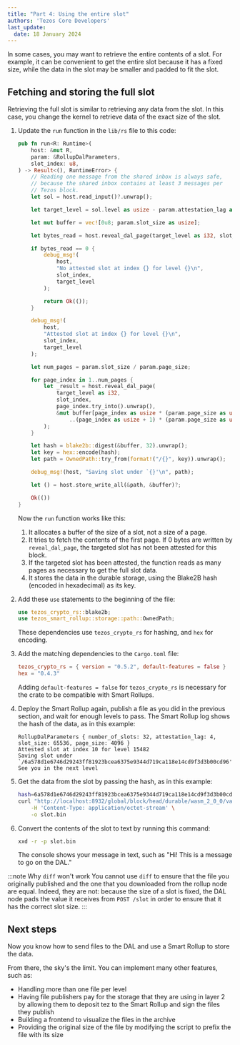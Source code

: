 ```yaml
---
title: "Part 4: Using the entire slot"
authors: 'Tezos Core Developers'
last_update:
  date: 18 January 2024
---
```


In some cases, you may want to retrieve the entire contents of a slot.
For example, it can be convenient to get the entire slot because it has a fixed size, while the data in the slot may be smaller and padded to fit the slot.

## Fetching and storing the full slot

Retrieving the full slot is similar to retrieving any data from the slot.
In this case, you change the kernel to retrieve data of the exact size of the slot.

1. Update the `run` function in the `lib/rs` file to this code:

   ```rust
   pub fn run<R: Runtime>(
       host: &mut R,
       param: &RollupDalParameters,
       slot_index: u8,
   ) -> Result<(), RuntimeError> {
       // Reading one message from the shared inbox is always safe,
       // because the shared inbox contains at least 3 messages per
       // Tezos block.
       let sol = host.read_input()?.unwrap();

       let target_level = sol.level as usize - param.attestation_lag as usize;

       let mut buffer = vec![0u8; param.slot_size as usize];

       let bytes_read = host.reveal_dal_page(target_level as i32, slot_index, 0, &mut buffer)?;

       if bytes_read == 0 {
           debug_msg!(
               host,
               "No attested slot at index {} for level {}\n",
               slot_index,
               target_level
           );

           return Ok(());
       }

       debug_msg!(
           host,
           "Attested slot at index {} for level {}\n",
           slot_index,
           target_level
       );

       let num_pages = param.slot_size / param.page_size;

       for page_index in 1..num_pages {
           let _result = host.reveal_dal_page(
               target_level as i32,
               slot_index,
               page_index.try_into().unwrap(),
               &mut buffer[page_index as usize * (param.page_size as usize)
                   ..(page_index as usize + 1) * (param.page_size as usize)],
           );
       }

       let hash = blake2b::digest(&buffer, 32).unwrap();
       let key = hex::encode(hash);
       let path = OwnedPath::try_from(format!("/{}", key)).unwrap();

       debug_msg!(host, "Saving slot under `{}'\n", path);

       let () = host.store_write_all(&path, &buffer)?;

       Ok(())
   }
   ```

   Now the `run` function works like this:

      1. It allocates a buffer of the size of a slot, not a size of a page.
      1. It tries to fetch the contents of the first page.
      If 0 bytes are written by `reveal_dal_page`, the targeted slot has not been
   attested for this block.
      1. If the targeted slot has been attested, the function reads as many pages as necessary to get the full slot data.
      1. It stores the data in the durable storage, using the Blake2B hash (encoded in hexadecimal) as its key.

1. Add these `use` statements to the beginning of the file:

   ```rust
   use tezos_crypto_rs::blake2b;
   use tezos_smart_rollup::storage::path::OwnedPath;
   ```

   These dependencies use `tezos_crypto_rs` for hashing, and `hex` for encoding.

1. Add the matching dependencies to the `Cargo.toml` file:

   ```toml
   tezos_crypto_rs = { version = "0.5.2", default-features = false }
   hex = "0.4.3"
   ```

   Adding `default-features = false` for `tezos_crypto_rs` is necessary for the crate to be compatible with Smart Rollups.

1. Deploy the Smart Rollup again, publish a file as you did in the previous section, and wait for enough levels to pass.
The Smart Rollup log shows the hash of the data, as in this example:

   ```
   RollupDalParameters { number_of_slots: 32, attestation_lag: 4, slot_size: 65536, page_size: 4096 }
   Attested slot at index 10 for level 15482
   Saving slot under `/6a578d1e6746d29243ff81923bcea6375e9344d719ca118e14cd9f3d3b00cd96'
   See you in the next level
   ```

1. Get the data from the slot by passing the hash, as in this example:

   ```bash
   hash=6a578d1e6746d29243ff81923bcea6375e9344d719ca118e14cd9f3d3b00cd96
   curl "http://localhost:8932/global/block/head/durable/wasm_2_0_0/value?key=/${hash}" \
       -H 'Content-Type: application/octet-stream' \
       -o slot.bin
   ```

1. Convert the contents of the slot to text by running this command:

   ```bash
   xxd -r -p slot.bin
   ```

   The console shows your message in text, such as "Hi! This is a message to go on the DAL."

:::note Why `diff` won't work
You cannot use `diff` to ensure that the file you originally published and the one that you downloaded from the rollup node are equal.
Indeed, they are not: because the size of a slot is fixed, the DAL node pads the value it receives from `POST /slot` in order to ensure that it has the correct slot size.
:::

## Next steps

Now you know how to send files to the DAL and use a Smart Rollup to store the data.

From there, the sky's the limit.
You can implement many other features, such as:

- Handling more than one file per level
- Having file publishers pay for the storage that they are using in layer 2 by allowing them to deposit tez to the Smart Rollup and sign the files they publish
- Building a frontend to visualize the files in the archive
- Providing the original size of the file by modifying the script to prefix the file with its size
